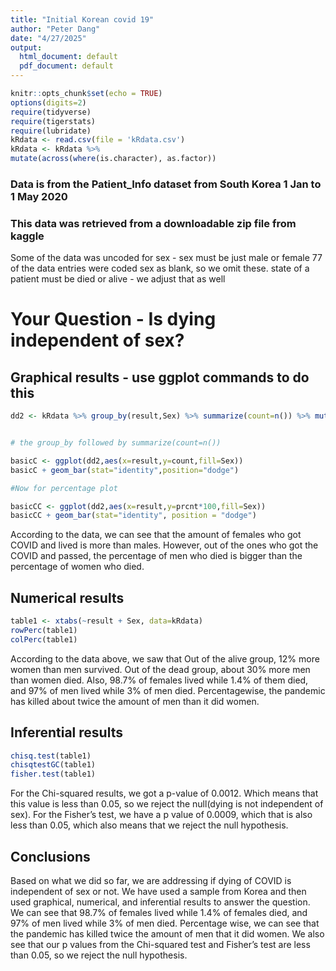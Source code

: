 ```yaml
---
title: "Initial Korean covid 19"
author: "Peter Dang"
date: "4/27/2025"
output:
  html_document: default
  pdf_document: default
---
```


```r
knitr::opts_chunk$set(echo = TRUE)
options(digits=2)
require(tidyverse)
require(tigerstats)
require(lubridate)
kRdata <- read.csv(file = 'kRdata.csv')
kRdata <- kRdata %>%
mutate(across(where(is.character), as.factor))

```
### Data is from the Patient_Info dataset from South Korea 1 Jan to 1 May 2020
### This data was retrieved from a downloadable zip file from kaggle

Some of the data was uncoded for sex - sex must be just male or female
77 of the data entries were coded sex  as blank, so we omit these.
state of a patient must be died or alive - we adjust that as well   
  
# Your Question - Is dying independent of sex?






## Graphical results - use ggplot commands to do this  

```r
dd2 <- kRdata %>% group_by(result,Sex) %>% summarize(count=n()) %>% mutate(prcnt=count/sum(count))


# the group_by followed by summarize(count=n())

basicC <- ggplot(dd2,aes(x=result,y=count,fill=Sex))
basicC + geom_bar(stat="identity",position="dodge")

#Now for percentage plot

basicCC <- ggplot(dd2,aes(x=result,y=prcnt*100,fill=Sex)) 
basicCC + geom_bar(stat="identity", position = "dodge")
```

 According to the data, we can see that the amount of females who got COVID and lived is more than males. However, out of the ones who got the COVID and passed, the percentage of men who died is bigger than the percentage of women who died.  





  
## Numerical results

```r
table1 <- xtabs(~result + Sex, data=kRdata)
rowPerc(table1)
colPerc(table1)
```

According to the data above, we saw that Out of the alive group, 12% more women than men survived. Out of the dead group, about 30% more men than women died. Also, 98.7% of females lived while 1.4% of them died, and 97% of men lived while 3% of men died. Percentagewise, the pandemic has killed about twice the amount of men than it did women.

## Inferential results 

```r
chisq.test(table1)
chisqtestGC(table1)
fisher.test(table1)
```

For the Chi-squared results,  we got a p-value of 0.0012. Which means that this value is less than 0.05, so we reject the null(dying is not independent of sex). For the Fisher's test, we have a p value of 0.0009, which that is also less than 0.05, which also means that we reject the null hypothesis.

## Conclusions

Based on what we did so far, we are addressing if dying of COVID is independent of sex or not. We have used a sample from Korea and then used graphical, numerical, and inferential results to answer the question. We can see that 98.7% of females lived while 1.4% of females died, and 97% of men lived while 3% of men died. Percentage wise, we can see that the pandemic has killed twice the amount of men that it did women. We also see that our p values from the Chi-squared test and Fisher's test are less than 0.05, so we reject the null hypothesis. 